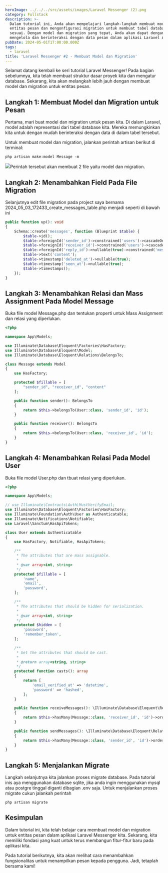 ```yaml
---
heroImage: ../../../src/assets/images/Laravel Messenger (2).png
category: Fullstack
description: >-
  Dalam tutorial ini, Anda akan mempelajari langkah-langkah membuat model untuk
  entitas pesan dan mengonfigurasi migration untuk membuat tabel database yang
  sesuai. Dengan model dan migration yang tepat, Anda akan dapat dengan mudah
  mengelola dan berinteraksi dengan data pesan dalam aplikasi Laravel Anda.
pubDate: 2024-05-01T17:00:00.000Z
tags:
  - laravel
title: 'Laravel Messenger #2 - Membuat Model dan Migration'
---
```


Selamat datang kembali ke seri tutorial Laravel Messenger! Pada bagian sebelumnya, kita telah membuat struktur dasar proyek kita dan mengatur database. Sekarang, kita akan melangkah lebih jauh dengan membuat model dan migration untuk entitas pesan.

## Langkah 1: Membuat Model dan Migration untuk Pesan

Pertama, mari buat model dan migration untuk pesan kita. Di dalam Laravel, model adalah representasi dari tabel database kita. Mereka memungkinkan kita untuk dengan mudah berinteraksi dengan data di dalam tabel tersebut.

Untuk membuat model dan migration, jalankan perintah artisan berikut di terminal:

```shell title="shell"
php artisan make:model Message -m
```

![](../../../src/assets/images/Screenshot_11.png)Perintah tersebut akan membuat 2 file yaitu model dan migration.

## Langkah 2: Menambahkan Field Pada File Migration

Selanjutnya edit file migration pada project saya bernama 2024_05_03_172433_create_messages_table.php menjadi seperti di bawah ini

```php title="xxxx_create_messages_table.php"
public function up(): void
{
    Schema::create('messages', function (Blueprint $table) {
        $table->id();
        $table->foreignId('sender_id')->constrained('users')->cascadeOnDelete();
        $table->foreignId('receiver_id')->constrained('users')->cascadeOnDelete();
        $table->foreignId('reply_id')->nullable(true)->constrained('messages')->cascadeOnDelete();
        $table->text('content');
        $table->timestamp('deleted_at')->nullable(true);
        $table->timestamp('seen_at')->nullable(true);
        $table->timestamps();
    });
}
```

## Langkah 3: Menambahkan Relasi dan Mass Assignment Pada Model Message

Buka file model Message.php dan tentukan properti untuk Mass Assignment dan relasi yang diperlukan.

```php title="app/models/Messages.php"
<?php

namespace App\Models;

use Illuminate\Database\Eloquent\Factories\HasFactory;
use Illuminate\Database\Eloquent\Model;
use Illuminate\Database\Eloquent\Relations\BelongsTo;

class Message extends Model
{
    use HasFactory;

    protected $fillable = [
        "sender_id", "receiver_id", "content"
    ];

    public function sender(): BelongsTo
    {
        return $this->belongsTo(User::class, 'sender_id', 'id');
    }

    public function receiver(): BelongsTo
    {
        return $this->belongsTo(User::class, 'receiver_id', 'id');
    }
}
```

## Langkah 4: Menambahkan Relasi Pada Model User

Buka file model User.php dan tbuat relasi yang diperlukan.

```php title="app/models/User.php"
<?php

namespace App\Models;

// use Illuminate\Contracts\Auth\MustVerifyEmail;
use Illuminate\Database\Eloquent\Factories\HasFactory;
use Illuminate\Foundation\Auth\User as Authenticatable;
use Illuminate\Notifications\Notifiable;
use Laravel\Sanctum\HasApiTokens;

class User extends Authenticatable
{
    use HasFactory, Notifiable, HasApiTokens;

    /**
     * The attributes that are mass assignable.
     *
     * @var array<int, string>
     */
    protected $fillable = [
        'name',
        'email',
        'password',
    ];

    /**
     * The attributes that should be hidden for serialization.
     *
     * @var array<int, string>
     */
    protected $hidden = [
        'password',
        'remember_token',
    ];

    /**
     * Get the attributes that should be cast.
     *
     * @return array<string, string>
     */
    protected function casts(): array
    {
        return [
            'email_verified_at' => 'datetime',
            'password' => 'hashed',
        ];
    }

    public function receiveMessages(): \Illuminate\Database\Eloquent\Relations\HasMany
    {
        return $this->hasMany(Message::class, 'receiver_id', 'id')->orderByDesc('id');
    }

    public function sendMessages(): \Illuminate\Database\Eloquent\Relations\HasMany
    {
        return $this->hasMany(Message::class, 'sender_id', 'id')->orderByDesc('id');
    }
}
```

## Langkah 5: Menjalankan Migrate

Langkah selanjutnya kita jalankan proses migrate database. Pada tutorial inis aya menggunakan database sqlite, jika anda ingin menggunakan mysql atau postgre tinggal diganti dibagian .env saja. Untuk menjalankan proses migrate cukun jalankah perintah

```shell title="shell"
php artisan migrate
```

## Kesimpulan

Dalam tutorial ini, kita telah belajar cara membuat model dan migration untuk entitas pesan dalam aplikasi Laravel Messenger kita. Sekarang, kita memiliki fondasi yang kuat untuk terus membangun fitur-fitur baru pada aplikasi kita.

Pada tutorial berikutnya, kita akan melihat cara menambahkan fungsionalitas untuk menampilkan pesan kepada pengguna. Jadi, tetaplah bersama kami!
